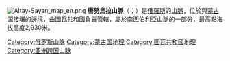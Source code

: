 [[Image:Altay-Sayan_map_en.png|thumb]]
'''唐努烏拉山脈'''（{{lang-ru|Танну-Ола}}；{{lang-tyv|Таңды-Уула}}）是[[俄羅斯|俄羅斯]]的[[山脈|山脈]]，位於與[[蒙古国|蒙古国]]接壤的邊境，由[[圖瓦共和國|圖瓦共和國]]負責管轄，屬於[[南西伯利亞山脈|南西伯利亞山脈]]的一部分，最高點海拔高度2,930米。

{{coord|51|04|12|N|92|23|25|E|region:RU_type:mountain|display=title}}

{{Mongolia-geo-stub}}
{{Russia-geo-stub}} 

[[Category:俄罗斯山脉|Category:俄罗斯山脉]]
[[Category:蒙古国地理|Category:蒙古国地理]]
[[Category:圖瓦共和國地理|Category:圖瓦共和國地理]]
[[Category:亚洲跨国山脉|Category:亚洲跨国山脉]]